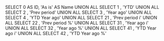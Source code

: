 SELECT 0 AS ID, 'As is' AS Name
UNION ALL
SELECT 1      , 'YTD'
UNION ALL
SELECT 2      , 'Prev period'
UNION ALL
SELECT 3      , 'Year ago'
UNION ALL
SELECT 4      , 'YTD Year ago'
UNION ALL
SELECT 21     , 'Prev period i'
UNION ALL
SELECT 22     , 'Prev period %'
UNION ALL
SELECT 31     , 'Year ago i'
UNION ALL
SELECT 32     , 'Year ago %'
UNION ALL
SELECT 41     , 'YTD Year ago i'
UNION ALL
SELECT 42     , 'YTD Year ago %'
